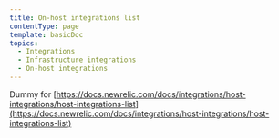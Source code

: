 ```yaml
---
title: On-host integrations list
contentType: page
template: basicDoc
topics:
  - Integrations
  - Infrastructure integrations
  - On-host integrations
---
```


Dummy for [https://docs.newrelic.com/docs/integrations/host-integrations/host-integrations-list](https://docs.newrelic.com/docs/integrations/host-integrations/host-integrations-list)
